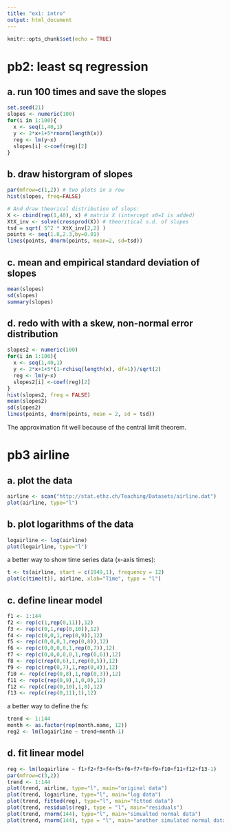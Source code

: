 ```yaml
---
title: "ex1: intro"
output: html_document
---
```


```r
knitr::opts_chunk$set(echo = TRUE)
```

# pb2: least sq regression

## a. run 100 times and save the slopes

```r
set.seed(21)
slopes <- numeric(100)
for(i in 1:100){
  x <- seq(1,40,1)
  y <- 2*x+1+5*rnorm(length(x))
  reg <- lm(y~x)
  slopes[i] <-coef(reg)[2]
}
```

## b. draw historgram of slopes

```r
par(mfrow=c(1,2)) # two plots in a row 
hist(slopes, freq=FALSE)

# And draw theorical distribution of slops:
X <- cbind(rep(1,40), x) # matrix X (intercept x0=1 is added)
XtX_inv <- solve(crossprod(X)) # theoritical s.d. of slopes
tsd = sqrt( 5^2 * XtX_inv[2,2] )
points <- seq(1.8,2.3,by=0.01)
lines(points, dnorm(points, mean=2, sd=tsd))
```

## c.  mean and empirical standard deviation of slopes
```r
mean(slopes)
sd(slopes)
summary(slopes)
```


## d. redo with with a skew, non-normal error distribution
```r
slopes2 <- numeric(100)
for(i in 1:100){
  x <- seq(1,40,1)
  y <- 2*x+1+5*(1-rchisq(length(x), df=1))/sqrt(2)
  reg <- lm(y~x)
  slopes2[i] <-coef(reg)[2]
}
hist(slopes2, freq = FALSE)
mean(slopes2)
sd(slopes2)
lines(points, dnorm(points, mean = 2, sd = tsd))
```

The approximation fit well because of the central limit theorem. 


# pb3 airline

## a. plot the data

```r
airline <- scan("http://stat.ethz.ch/Teaching/Datasets/airline.dat")
plot(airline, type="l")
```


## b. plot logarithms of the data
```r
logairline <- log(airline)
plot(logairline, type="l")
```

a better way to show time series data (x-axis times): 
```r
t <- ts(airline, start = c(1949,1), frequency = 12)
plot(c(time(t)), airline, xlab="Time", type = "l")
 ```


## c. define linear model
```r
f1 <- 1:144
f2 <- rep(c(1,rep(0,11)),12)
f3 <- rep(c(0,1,rep(0,10)),12)
f4 <- rep(c(0,0,1,rep(0,9)),12)
f5 <- rep(c(0,0,0,1,rep(0,8)),12)
f6 <- rep(c(0,0,0,0,1,rep(0,7)),12)
f7 <- rep(c(0,0,0,0,0,1,rep(0,6)),12)
f8 <- rep(c(rep(0,6),1,rep(0,5)),12)
f9 <- rep(c(rep(0,7),1,rep(0,4)),12)
f10 <- rep(c(rep(0,8),1,rep(0,3)),12)
f11 <- rep(c(rep(0,9),1,0,0),12)
f12 <- rep(c(rep(0,10),1,0),12)
f13 <- rep(c(rep(0,11),1),12)
```

a better way to define the fs: 
```r
trend <- 1:144
month <- as.factor(rep(month.name, 12))
reg2 <- lm(logairline ~ trend+month-1)
```

## d. fit linear model
```r
reg <- lm(logairline ~ f1+f2+f3+f4+f5+f6+f7+f8+f9+f10+f11+f12+f13-1)
par(mfrow=c(3,2))
trend <- 1:144
plot(trend, airline, type="l", main="original data")
plot(trend, logairline, type="l", main="log data")
plot(trend, fitted(reg), type="l", main="fitted data")
plot(trend, residuals(reg), type = "l", main="residuals")
plot(trend, rnorm(144), type="l", main="simualted normal data")
plot(trend, rnorm(144), type = "l", main="another simulated normal data")
```

